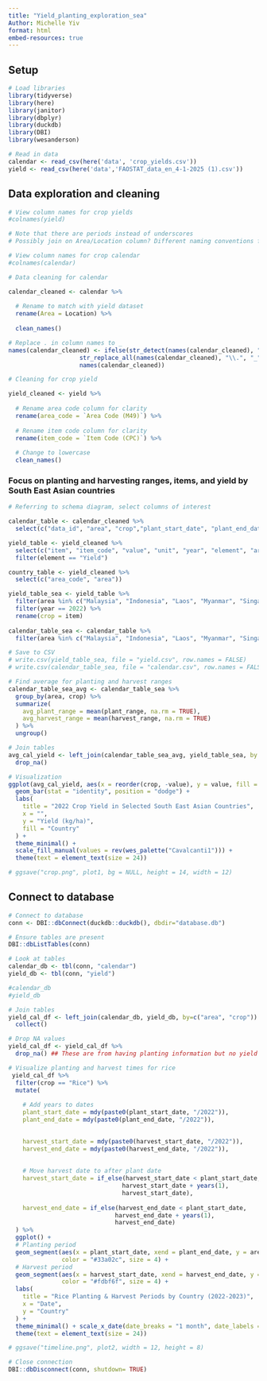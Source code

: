 ```yaml
---
title: "Yield_planting_exploration_sea"
Author: Michelle Yiv
format: html
embed-resources: true
---
```


## Setup

```r
# Load libraries
library(tidyverse)
library(here)
library(janitor)
library(dbplyr)
library(duckdb)
library(DBI)
library(wesanderson)
```

```r
# Read in data
calendar <- read_csv(here('data', 'crop_yields.csv')) 
yield <- read_csv(here('data','FAOSTAT_data_en_4-1-2025 (1).csv'))
```

## Data exploration and cleaning

```r
# View column names for crop yields
#colnames(yield)

# Note that there are periods instead of underscores
# Possibly join on Area/Location column? Different naming conventions for some area Viet nam vs. Vietnam(South)
```

```r
# View column names for crop calendar
#colnames(calendar)
```

```r
# Data cleaning for calendar

calendar_cleaned <- calendar %>%
  
  # Rename to match with yield dataset
  rename(Area = Location) %>%
  
  clean_names()

# Replace . in column names to _
names(calendar_cleaned) <- ifelse(str_detect(names(calendar_cleaned), "\\."),
                    str_replace_all(names(calendar_cleaned), "\\.", "_"),
                    names(calendar_cleaned))
```

```r
# Cleaning for crop yield

yield_cleaned <- yield %>%
  
  # Rename area code column for clarity
  rename(area_code = `Area Code (M49)`) %>%
  
  # Rename item code column for clarity
  rename(item_code = `Item Code (CPC)`) %>%
  
  # Change to lowercase
  clean_names() 
```

### Focus on planting and harvesting ranges, items, and yield by South East Asian countries

```r
# Referring to schema diagram, select columns of interest

calendar_table <- calendar_cleaned %>%
  select(c("data_id", "area", "crop","plant_start_date", "plant_end_date", "plant_range", "harvest_start_date", "harvest_end_date", "harvest_range"))

yield_table <- yield_cleaned %>%
  select(c("item", "item_code", "value", "unit", "year", "element", "area")) %>%
  filter(element == "Yield")

country_table <- yield_cleaned %>%
  select(c("area_code", "area"))
```

```r
yield_table_sea <- yield_table %>%
  filter(area %in% c("Malaysia", "Indonesia", "Laos", "Myanmar", "Singapore", "Cambodia", "Philippines", "Thailand", "Brunei", "East Timor", "Vietnam", "Nepal")) %>%
  filter(year == 2022) %>% 
  rename(crop = item)
  
calendar_table_sea <- calendar_table %>%
  filter(area %in% c("Malaysia", "Indonesia", "Laos", "Myanmar", "Singapore", "Cambodia", "Philippines", "Thailand", "Brunei", "East Timor", "Vietnam", "Nepal"))
```

```r
# Save to CSV
# write.csv(yield_table_sea, file = "yield.csv", row.names = FALSE)
# write.csv(calendar_table_sea, file = "calendar.csv", row.names = FALSE)
```

```r
# Find average for planting and harvest ranges
calendar_table_sea_avg <- calendar_table_sea %>%
  group_by(area, crop) %>%
  summarize(
    avg_plant_range = mean(plant_range, na.rm = TRUE),
    avg_harvest_range = mean(harvest_range, na.rm = TRUE)
  ) %>%
  ungroup()
```

```r
# Join tables
avg_cal_yield <- left_join(calendar_table_sea_avg, yield_table_sea, by = c("crop", "area")) %>%
  drop_na()

```

```r
# Visualization 
ggplot(avg_cal_yield, aes(x = reorder(crop, -value), y = value, fill = area)) +
  geom_bar(stat = "identity", position = "dodge") +
  labs(
    title = "2022 Crop Yield in Selected South East Asian Countries",
    x = "",
    y = "Yield (kg/ha)",
    fill = "Country"
  ) +
  theme_minimal() +
  scale_fill_manual(values = rev(wes_palette("Cavalcanti1"))) +
  theme(text = element_text(size = 24))

# ggsave("crop.png", plot1, bg = NULL, height = 14, width = 12)
```

## Connect to database

```r
# Connect to database
conn <- DBI::dbConnect(duckdb::duckdb(), dbdir="database.db")

# Ensure tables are present
DBI::dbListTables(conn)
```

```r
# Look at tables
calendar_db <- tbl(conn, "calendar")
yield_db <- tbl(conn, "yield")

#calendar_db
#yield_db
```

```r
# Join tables
yield_cal_df <- left_join(calendar_db, yield_db, by=c("area", "crop")) %>%
  collect()

# Drop NA values
yield_cal_df <- yield_cal_df %>%
  drop_na() ## These are from having planting information but no yield information. Since we focus on rice, we can drop these values.
```

```r
# Visualize planting and harvest times for rice
 yield_cal_df %>%
  filter(crop == "Rice") %>%
  mutate(
    
    # Add years to dates
    plant_start_date = mdy(paste0(plant_start_date, "/2022")),
    plant_end_date = mdy(paste0(plant_end_date, "/2022")),
    

    harvest_start_date = mdy(paste0(harvest_start_date, "/2022")),
    harvest_end_date = mdy(paste0(harvest_end_date, "/2022")),
    
    
    # Move harvest date to after plant date
    harvest_start_date = if_else(harvest_start_date < plant_start_date,
                                harvest_start_date + years(1),
                                harvest_start_date),
    
    harvest_end_date = if_else(harvest_end_date < plant_start_date,
                              harvest_end_date + years(1),
                              harvest_end_date)
  ) %>%
  ggplot() +
  # Planting period
  geom_segment(aes(x = plant_start_date, xend = plant_end_date, y = area, yend = area),
               color = "#33a02c", size = 4) +
  # Harvest period
  geom_segment(aes(x = harvest_start_date, xend = harvest_end_date, y = area, yend = area),
               color = "#fdbf6f", size = 4) +
  labs(
    title = "Rice Planting & Harvest Periods by Country (2022-2023)",
    x = "Date",
    y = "Country"
  ) +
  theme_minimal() + scale_x_date(date_breaks = "1 month", date_labels = "%b") +
  theme(text = element_text(size = 24))

# ggsave("timeline.png", plot2, width = 12, height = 8)
```

```r
# Close connection
DBI::dbDisconnect(conn, shutdown= TRUE)
```
